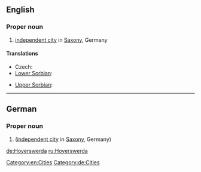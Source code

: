 ==English==
{{wikipedia}}

===Proper noun===
{{en-proper noun}}

# [[independent city]] in [[Saxony]], Germany

====Translations====
{{trans-top|city}}
* Czech: {{t|cs|Hojeřice}}
* [[Lower Sorbian]]: {{t|dsb|Wórjejce}}
{{trans-mid}}
* [[Upper Sorbian]]: {{t|hsb|Wojerecy}}
{{trans-bottom}}

[[Category:en:Cities]]

----

==German==
{{wikipedia|lang=de}}

===Proper noun===
{{de-proper noun}}

# {{l|en|Hoyerswerda}} ([[independent city]] in [[Saxony]], Germany)

[[Category:de:Cities]]

[[de:Hoyerswerda]]
[[ru:Hoyerswerda]]